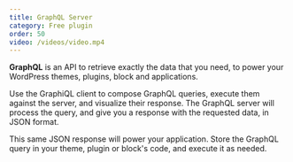 ```yaml
---
title: GraphQL Server
category: Free plugin
order: 50
video: /videos/video.mp4
---
```


**GraphQL** is an API to retrieve exactly the data that you need, to power your WordPress themes, plugins, block and applications.

Use the GraphiQL client to compose GraphQL queries, execute them against the server, and visualize their response. The GraphQL server will process the query, and give you a response with the requested data, in JSON format.

This same JSON response will power your application. Store the GraphQL query in your theme, plugin or block's code, and execute it as needed.
